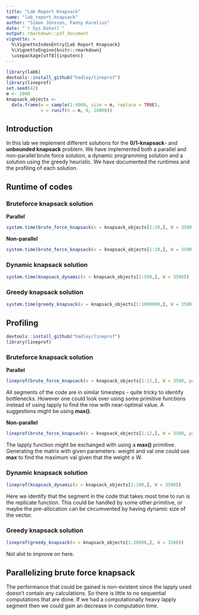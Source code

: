 ```yaml
---
title: "Lab Report Knapsack"
name: "lab_report_knapsack"
author: "Simon Jönsson, Fanny Karelius"
date: "`r Sys.Date()`"
output: rmarkdown::pdf_document
vignette: >
  %\VignetteIndexEntry{Lab Report Knapsack}
  %\VignetteEngine{knitr::rmarkdown}
  \usepackage[utf8]{inputenc}
---
```

```r
library(lab6)
devtools::install_github("hadley/lineprof")
library(lineprof)
set.seed(42)
m <- 2000
knapsack_objects <-
  data.frame(w = sample(1:4000, size = m, replace = TRUE),
             v = runif(n = m, 0, 10000))
```

## Introduction

In this lab we implement different solutions for the **0/1-knapsack**- and **unbounded knapsack** problem. We have implemented both a parallel and non-parallel brute force solution, a dynamic programming solution and a solution using the greedy heuristic. We have documented the runtimes and the profiling of each solution.

## Runtime of codes

### Bruteforce knapsack solution

**Parallel**
```r
system.time(brute_force_knapsack(x = knapsack_objects[1:20,], W = 3500, parallel=FALSE))
```
**Non-parallel**
```r
system.time(brute_force_knapsack(x = knapsack_objects[1:20,], W = 3500, parallel=FALSE))
```

### Dynamic knapsack solution

```r
system.time(knapsack_dynamic(x = knapsack_objects[1:500,], W = 3500))
```

### Greedy knapsack solution
```r
system.time(greedy_knapsack(x = knapsack_objects[1:1000000,], W = 3500))
```
## Profiling
```r
devtools::install_github("hadley/lineprof")
library(lineprof)
```

### Bruteforce knapsack solution

**Parallel**
```r
lineprof(brute_force_knapsack(x = knapsack_objects[1:12,], W = 3500, parallel=TRUE))
```

All segments of the code are in similar timesteps - quite tricky to identify bottlenecks. However one could look over using some primitive functions instead of using lapply to find the row with near-optimal value. A suggestions might be using **max()**.

**Non-parallel**
```r
lineprof(brute_force_knapsack(x = knapsack_objects[1:12,], W = 3500, parallel=FALSE))
```

The lapply function might be exchanged with using a **max()** primitive. Generating the matrix with given parameters: weight and val one could use **max** to find the maximum val given that the weight $\leq$ W.

### Dynamic knapsack solution
```r
lineprof(knapsack_dynamic(x = knapsack_objects[1:100,], W = 3500))
```

Here we identify that the segment in the code that takes most time to run is the replicate function. This could be handled by some other primitive, or maybe the pre-allocation can be circumvented by having dynamic size of the vector.

### Greedy knapsack solution
```r
lineprof(greedy_knapsack(x = knapsack_objects[1:20000,], W = 3500))
```

Not alot to improve on here.

## Parallelizing brute force knapsack
The performance that could be gained is non-existent since the lapply used doesn't contain any calculations. So there is little to no sequential computations that are done. If we had a computationally heavy lapply segment then we could gain an decrease in computation time. 
